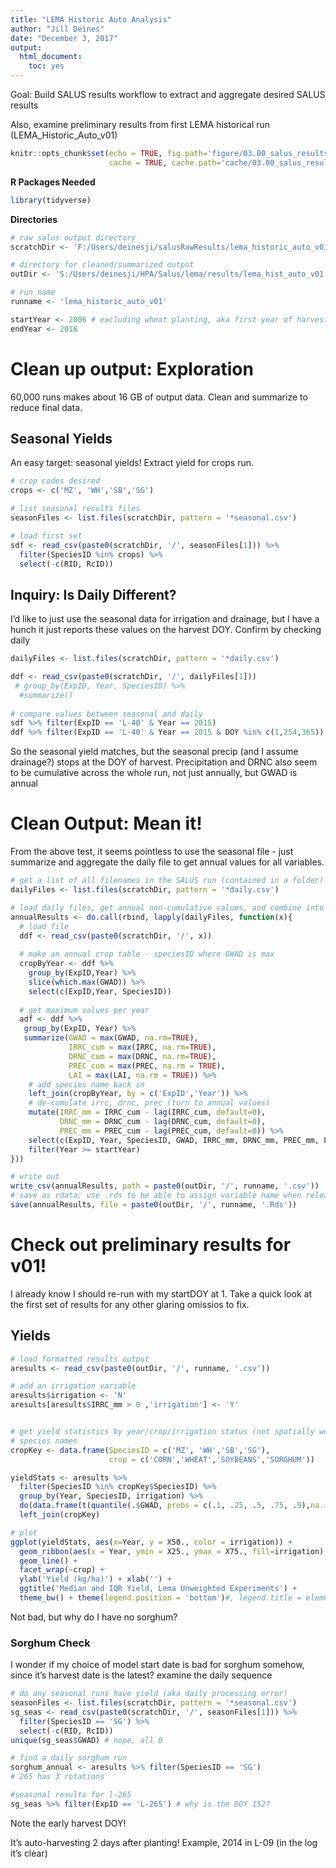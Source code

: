 ```yaml
---
title: "LEMA Historic Auto Analysis"
author: "Jill Deines"
date: "December 3, 2017"
output: 
  html_document:
    toc: yes
---
```


Goal: Build SALUS results workflow to extract and aggregate desired SALUS results

Also, examine preliminary results from first LEMA historical run (LEMA_Historic_Auto_v01)

```r
knitr::opts_chunk$set(echo = TRUE, fig.path='figure/03.00_salus_results_lema/',
                      cache = TRUE, cache.path='cache/03.00_salus_results_lema/')
```

**R Packages Needed**

```r
library(tidyverse)
```

**Directories**

```r
# raw salus output directory
scratchDir <- 'F:/Users/deinesji/salusRawResults/lema_historic_auto_v01'

# directory for cleaned/summarized output
outDir <- 'S:/Users/deinesji/HPA/Salus/lema/results/lema_hist_auto_v01'

# run name
runname <- 'lema_historic_auto_v01'

startYear <- 2006 # excluding wheat planting, aka first year of harvest
endYear <- 2016
```

# Clean up output: Exploration
60,000 runs makes about 16 GB of output data. Clean and summarize to reduce final data.

## Seasonal Yields
An easy target: seasonal yields! Extract yield for crops run.

```r
# crop codes desired
crops <- c('MZ', 'WH','SB','SG')

# list seasonal results files
seasonFiles <- list.files(scratchDir, pattern = '*seasonal.csv')

# load first set
sdf <- read_csv(paste0(scratchDir, '/', seasonFiles[1])) %>%
  filter(SpeciesID %in% crops) %>%
  select(-c(RID, RcID))
```

## Inquiry: Is Daily Different?
I'd like to just use the seasonal data for irrigation and drainage, but I have a hunch it just reports these values on the harvest DOY. Confirm by checking daily

```r

dailyFiles <- list.files(scratchDir, pattern = '*daily.csv')

ddf <- read_csv(paste0(scratchDir, '/', dailyFiles[1])) 
 # group_by(ExpID, Year, SpeciesID) %>%
  #summarize()
  
# compare values between seasonal and daily
sdf %>% filter(ExpID == 'L-40' & Year == 2015)
ddf %>% filter(ExpID == 'L-40' & Year == 2015 & DOY %in% c(1,254,365))  
```

So the seasonal yield matches, but the seasonal precip (and I assume drainage?) stops at the DOY of harvest. Precipitation and DRNC also seem to be cumulative across the whole run, not just annually, but GWAD is annual

# Clean Output: Mean it!
From the above test, it seems pointless to use the seasonal file - just summarize and aggregate the daily file to get annual values for all variables.

```r
# get a list of all filenames in the SALUS run (contained in a folder)
dailyFiles <- list.files(scratchDir, pattern = '*daily.csv')

# load daily files, get annual non-cumulative values, and combine into 1 df
annualResults <- do.call(rbind, lapply(dailyFiles, function(x){
  # load file
  ddf <- read_csv(paste0(scratchDir, '/', x)) 
  
  # make an annual crop table - speciesID where GWAD is max
  cropByYear <- ddf %>%
    group_by(ExpID,Year) %>%
    slice(which.max(GWAD)) %>%
    select(c(ExpID,Year, SpeciesID))
  
  # get maximum values per year
  adf <- ddf %>%
   group_by(ExpID, Year) %>%
   summarize(GWAD = max(GWAD, na.rm=TRUE),
             IRRC_cum = max(IRRC, na.rm=TRUE),
             DRNC_cum = max(DRNC, na.rm=TRUE),
             PREC_cum = max(PREC, na.rm = TRUE),
             LAI = max(LAI, na.rm = TRUE)) %>%
    # add species name back in 
    left_join(cropByYear, by = c('ExpID','Year')) %>%
    # de-cumulate irrc, drnc, prec (turn to annual values)
    mutate(IRRC_mm = IRRC_cum - lag(IRRC_cum, default=0),
           DRNC_mm = DRNC_cum - lag(DRNC_cum, default=0),
           PREC_mm = PREC_cum - lag(PREC_cum, default=0)) %>%
    select(c(ExpID, Year, SpeciesID, GWAD, IRRC_mm, DRNC_mm, PREC_mm, LAI)) %>%
    filter(Year >= startYear)
}))

# write out
write_csv(annualResults, path = paste0(outDir, '/', runname, '.csv'))
# save as rdata: use .rds to be able to assign variable name when reloadig with readRDS
save(annualResults, file = paste0(outDir, '/', runname, '.Rds'))
```

# Check out preliminary results for v01!
I already know I should re-run with my startDOY at 1. Take a quick look at the first set of results for any other glaring omissios to fix.

## Yields

```r
# load formatted results output
aresults <- read_csv(paste0(outDir, '/', runname, '.csv'))

# add an irrigation variable
aresults$irrigation <- 'N'
aresults[aresults$IRRC_mm > 0 ,'irrigation'] <- 'Y'


# get yield statistics by year/crop/irrigation status (not spatially weighted)
# species names
cropKey <- data.frame(SpeciesID = c('MZ', 'WH','SB','SG'),
                      crop = c('CORN','WHEAT','SOYBEANS','SORGHUM'))

yieldStats <- aresults %>%
  filter(SpeciesID %in% cropKey$SpeciesID) %>%
  group_by(Year, SpeciesID, irrigation) %>%
  do(data.frame(t(quantile(.$GWAD, probs = c(.1, .25, .5, .75, .9),na.rm=TRUE)))) %>%
  left_join(cropKey)

# plot
ggplot(yieldStats, aes(x=Year, y = X50., color = irrigation)) +
  geom_ribbon(aes(x = Year, ymin = X25., ymax = X75., fill=irrigation), alpha = .4) +
  geom_line() +
  facet_wrap(~crop) +
  ylab('Yield (kg/ha)') + xlab('') + 
  ggtitle('Median and IQR Yield, Lema Unweighted Experiments') +
  theme_bw() + theme(legend.position = 'bottom')#, legend.title = element_blank())
```

Not bad, but why do I have no sorghum?

### Sorghum Check
I wonder if my choice of model start date is bad for sorghum somehow, since it's harvest date is the latest? examine the daily sequence

```r
# do any seasonal runs have yield (aka daily processing error)
seasonFiles <- list.files(scratchDir, pattern = '*seasonal.csv')
sg_seas <- read_csv(paste0(scratchDir, '/', seasonFiles[1])) %>%
  filter(SpeciesID == 'SG') %>%
  select(-c(RID, RcID))
unique(sg_seas$GWAD) # nope, all 0

# find a daily sorghum run
sorghum_annual <- aresults %>% filter(SpeciesID == 'SG')
# 265 has 3 rotations

#seasonal results for l-265
sg_seas %>% filter(ExpID == 'L-265') # why is the DOY 152?

```

Note the early harvest DOY!

It's auto-harvesting 2 days after planting! Example, 2014 in L-09 (in the log it's clear)

